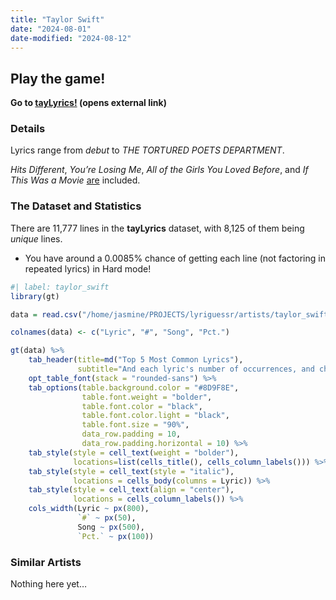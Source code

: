 ```yaml
---
title: "Taylor Swift"
date: "2024-08-01"
date-modified: "2024-08-12"
---
```


::: {.callout-tip appearance="simple"}
## Play the game!
::: lead
**Go to <a href="https://taylyrics.lyriguessr.xyz/" target="_blank">tayLyrics!</a> (opens external link)**
:::
:::

### Details

Lyrics range from *debut* to *THE TORTURED POETS DEPARTMENT*.

*Hits Different*, *You're Losing Me*, *All of the Girls You Loved Before*, and *If This Was a Movie* <u>are</u> included.

### The Dataset and Statistics

There are 11,777 lines in the **tayLyrics** dataset, with 8,125 of them being *unique* lines. 

* You have around a 0.0085% chance of getting each line (not factoring in repeated lyrics) in Hard mode! 

```r
#| label: taylor_swift
library(gt)

data = read.csv("/home/jasmine/PROJECTS/lyriguessr/artists/taylor_swift/taylor_swift_counts.csv")

colnames(data) <- c("Lyric", "#", "Song", "Pct.")

gt(data) %>% 
    tab_header(title=md("Top 5 Most Common Lyrics"), 
               subtitle="And each lyric's number of occurrences, and chance of showing up in Hard mode") %>%
    opt_table_font(stack = "rounded-sans") %>%
    tab_options(table.background.color = "#8D9F8E",
                table.font.weight = "bolder",
                table.font.color = "black",
                table.font.color.light = "black",
                table.font.size = "90%",
                data_row.padding = 10,
                data_row.padding.horizontal = 10) %>%
    tab_style(style = cell_text(weight = "bolder"),
              locations=list(cells_title(), cells_column_labels())) %>%
    tab_style(style = cell_text(style = "italic"),
              locations = cells_body(columns = Lyric)) %>%
    tab_style(style = cell_text(align = "center"),
              locations = cells_column_labels()) %>%
    cols_width(Lyric ~ px(800),
               `#` ~ px(50),
               Song ~ px(500),
               `Pct.` ~ px(100))
```

### Similar Artists

Nothing here yet...